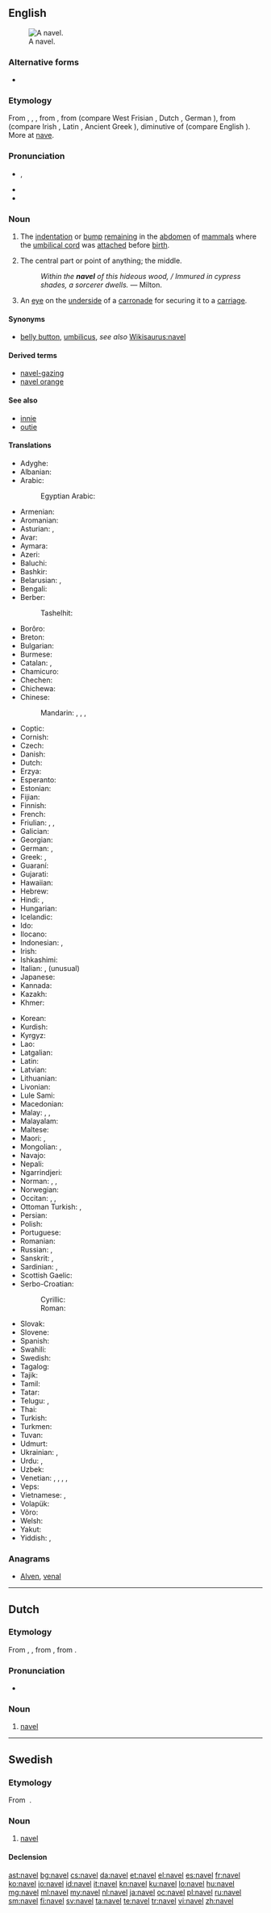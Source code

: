==English==
{{wikipedia}}
[[Image:Ombelico Femminile.jpg|thumb|A navel.]]

===Alternative forms===
* {{l|en|navil}} {{qualifier|obsolete}}

===Etymology===
From {{etyl|enm|en}}, {{term|navel|lang=enm}}, {{term|navele|lang=enm}}, from {{etyl|ang|en}} {{term|nafela|lang=ang}}, from {{etyl|gem-pro|en}} {{m|gem-pro|*nabalô}} (compare West Frisian {{term|nâle|lang=fy}}, Dutch {{term|navel|lang=nl}}, German {{term|Nabel|lang=de}}), from {{etyl|ine-pro|en}} {{m|ine-pro|*h₃nobʰilos}} (compare Irish {{term|imleac|lang=ga}}, Latin {{term|umbilicus|lang=la}}, Ancient Greek {{term|ὀμφαλός||lang=grc}}), diminutive of {{m|ine-pro|*h₃nobʰ-}} (compare English {{term|nave|lang=en}}). More at [[nave]].

===Pronunciation===
* {{enPR|nā'vəl}}, {{IPA|/ˈneɪvəl/|lang=en}}
* {{rhymes|eɪvəl|lang=en}}
* {{homophones|lang=en|naval}}

===Noun===
{{en-noun}}

# {{context|anatomy|lang=en}} The [[indentation]] or [[bump]] [[remain]]ing in the [[abdomen]] of [[mammal]]s where the [[umbilical cord]] was [[attach]]ed before [[birth]].
# The central part or point of anything; the middle.
#: ''Within the '''navel''' of this hideous wood, / Immured in cypress shades, a sorcerer dwells.'' &mdash; Milton.
# {{context|historical|lang=en}} An [[eye]] on the [[underside]] of a [[carronade]] for securing it to a [[carriage]].

====Synonyms====
* [[belly button]], [[umbilicus]], ''see also'' [[Wikisaurus:navel]]

====Derived terms====
* [[navel-gazing]]
* [[navel orange]]

====See also====
* [[innie]]
* [[outie]]

====Translations====
{{trans-top|remnant of umbilical cord}}
* Adyghe: {{t|ady|шдиху}}
* Albanian: {{t|sq|kërthizë|f}}
* Arabic: {{t|ar|سُرّة|f|tr=súrra}}
*: Egyptian Arabic: {{t|arz|سرة|f|tr=sora|sc=Arab}}
* Armenian: {{t|hy|պորտ}}
* Aromanian: {{t|rup|buric}}
* Asturian: {{t+|ast|embeligru|m}}, {{t+|ast|ombligu|m}}
* Avar: {{t|av|цӀин|sc=Cyrl}}
* Aymara: {{t|ay|kururu}}
* Azeri: {{t+|az|göbək}}
* Baluchi: {{t|bal|ناپگ|tr=nápag}}
* Bashkir: {{t|ba|кендек|sc=Cyrl}}
* Belarusian: {{t|be|пупо́к|m|sc=Cyrl}}, {{t|be|пуп|m|sc=Cyrl}}
* Bengali: {{t|bn|নাভি|tr=nabhi|sc=Beng}}
* Berber:
*: Tashelhit: {{t|shi|abuḍ|m}}
* Borôro: {{t|bor|künabo}}
* Breton: {{t+|br|begel}}
* Bulgarian: {{t|bg|пъп|m|sc=Cyrl}}
* Burmese: {{t+|my|ချက်|tr=che'}}
* Catalan: {{t|ca|melic|m}}, {{t|ca|llombrígol|m}}
* Chamicuro: {{t|ccc|mocho}}
* Chechen: {{t|ce|цӀонга}}
* Chichewa: {{t|ny|mchombo}}
* Chinese:
*: Mandarin: {{t|cmn|肚臍|sc=Hani}}, {{t+|cmn|肚脐|tr=dùqí|sc=Hani}}, {{t+|cmn|臍|sc=Hani}}, {{t+|cmn|脐|tr=qí|sc=Hani}}
* Coptic: {{t|cop|ϧⲉⲗⲡⲓ|f|tr=xelbi, xelpi}}
* Cornish: {{t|kw|begel|m}}
* Czech: {{t+|cs|pupek|m}}
* Danish: {{t+|da|navle|c}}
* Dutch: {{t+|nl|navel|m}}
* Erzya: {{t|myv|почо}}
* Esperanto: {{t|eo|umbiliko}}
* Estonian: {{t+|et|naba}}
* Fijian: {{t|fj|vico}}
* Finnish: {{t+|fi|napa}}
* French: {{t+|fr|nombril|m}}
* Friulian: {{t|fur|umbriçon|m}}, {{t|fur|umbričon}}, {{t|fur|bugnigul|m}}
* Galician: {{t+|gl|embigo|m}}
* Georgian: {{t|ka|ჭიპი}}
* German: {{t+|de|Bauchnabel|m}}, {{t+|de|Nabel|m}}
* Greek: {{t+|el|ομφαλός|m}}, {{qualifier|colloquial}} {{t+|el|αφαλός|m}}
* Guaraní: {{t|gn|puru'â}}
* Gujarati: {{t+|gu|નાભિ|sc=Gujr|tr=nābhi}}
* Hawaiian: {{t|haw|piko}}
* Hebrew: {{t+|he|טבור|tr=tabúr|sc=Hebr}}
* Hindi: {{t|hi|नाभि|f|tr=nābhi}}, {{t|hi|नाफ़|f|tr=nāf}}
* Hungarian: {{t+|hu|köldök}}
* Icelandic: {{t+|is|nafli|m}}
* Ido: {{t+|io|umbiliko}}
* Ilocano: {{t|ilo|puseg}}
* Indonesian: {{t+|id|pusat}}, {{t+|id|pusar}}
* Irish: {{t|ga|imleac|f}}
* Ishkashimi: {{t|isk|ناف|tr=nāf}}
* Italian: {{t+|it|ombelico|m}}, (unusual) {{t|it|onfalo|m}}
* Japanese: {{t+|ja|臍|tr=[[へそ]], heso}}
* Kannada: {{t+|kn|ನಾಭಿ|tr=nābhi|sc=Knda}}
* Kazakh: {{t|kk|кіндік|sc=Cyrl}}
* Khmer: {{t+|km|ផ្ចិត|tr=pcət|sc=Khmr}}
{{trans-mid}}
* Korean: {{t+|ko|배꼽|tr=baekkop}}
* Kurdish: {{t+|ku|navik|f}}
* Kyrgyz: {{t|ky|киндик|sc=Cyrl}}
* Lao: {{t+|lo|ສາຍບື|tr=sāi bư̄|sc=Laoo}}
* Latgalian: {{t|ltg|pupona}}
* Latin: {{t|la|umbilicus|m}}
* Latvian: {{t|lv|naba}}
* Lithuanian: {{t|lt|bamba}}
* Livonian: {{t|liv|nabā}}
* Lule Sami: {{t|smj|náhpe}}
* Macedonian: {{t|mk|па́пок|m}}
* Malay: {{t|ms|pusat}}, {{t|ms|pusar}}, {{t|ms|pusar}}
* Malayalam: {{t|ml|പൊക്കിള്‍|sc=Mlym}}
* Maltese: {{t|mt|żokra|f}}
* Maori: {{t|mi|pito}}, {{t|mi|ihonga}}
* Mongolian: {{t|mn|хүйс|tr=hüjs|sc=Cyrl}}, {{t|mn|хүй|sc=Cyrl}}
* Navajo: {{t|nv|atsʼééʼ}}
* Nepali: {{t|ne|नाइटो|sc=Deva}}
* Ngarrindjeri: {{t|nay|pulanggi}}
* Norman: {{t|nrf|nombrîn|m}} {{qualifier|Jersey}}, {{t|nrf|naombrin|m}} {{qualifier|Guernsey}}, {{t|nrf|nõmbri|m}} {{qualifier|Sark}}
* Norwegian: {{t|no|navle|m}}
* Occitan: {{t+|oc|embonilh}}, {{t+|oc|monilh}}, {{t+|oc|embonígol}}
* Ottoman Turkish: {{t|ota|ناف|tr=nâf|sc=ota-Arab}}, {{t|ota|گوبك|tr=göbek|sc=ota-Arab}}
* Persian: {{t+|fa|ناف|tr=nâf}}
* Polish: {{t+|pl|pępek|m}}
* Portuguese: {{t+|pt|umbigo|m}}
* Romanian: {{t+|ro|buric|n}}
* Russian: {{t+|ru|пупо́к|m}}, {{t+|ru|пуп|m}}
* Sanskrit: {{t|sa|नाभि|f|tr=nābhi}}, {{t|sa|नाभी|f|tr=nābhī|sc=Deva}}
* Sardinian: {{t|sc|imbílicu}}, {{t|sc|imbírigu}}
* Scottish Gaelic: {{t|gd|imleag|f}}
* Serbo-Croatian:
*: Cyrillic: {{t|sh|пу̏пак|m|sc=Cyrl}}
*: Roman: {{t|sh|pȕpak|m}}
* Slovak: {{t|sk|pupok|m}}
* Slovene: {{t|sl|pópek|m}}
* Spanish: {{t+|es|ombligo|m}}
* Swahili: {{t+check|sw|kitovu|c7|c8}}
* Swedish: {{t+|sv|navel|c}}
* Tagalog: {{t|tl|pusod}}
* Tajik: {{t|tg|ноф|sc=Cyrl}}
* Tamil: {{t+|ta|தொப்புள்|tr=toppul}}
* Tatar: {{t+|tt|кендек|sc=Cyrl}}
* Telugu: {{t+|te|నాభి|tr=nābhi}}, {{t+|te|బొడ్డు|tr=boḍḍu}}
* Thai: {{t+|th|สะดือ|tr=sà-deu|sc=Thai}}
* Turkish: {{t+|tr|göbek}}
* Turkmen: {{t|tk|göbek}}
* Tuvan: {{t|tyv|хиндик|tr=khindik}}
* Udmurt: {{t|udm|гогы}}
* Ukrainian: {{t|uk|пупо́к|m|tr=pupók}}, {{t|uk|пуп|m|sc=Cyrl}}
* Urdu: {{t|ur|نابھی|f|tr=nābhi}}, {{t|ur|ناف|f|tr=nāf}}
* Uzbek: {{t|uz|kindik}}
* Venetian: {{t|vec|bonigolo|m}}, {{t|vec|bonigol}}, {{t|vec|bunigolo|m}}, {{t|vec|bunigol}}, {{t|vec|bonigoło}}
* Veps: {{t|vep|naba}}
* Vietnamese: {{t+|vi|rốn}}, {{t+|vi|rún}}
* Volapük: {{t|vo|numbril}}
* Võro: {{t|vro|naba}}
* Welsh: {{t|cy|bogail}}
* Yakut: {{t|sah|киин|sc=Cyrl}}
* Yiddish: {{t|yi|פּופּיק|m|tr=pupik|alt=פּופּיק|sc=Hebr}}, {{t|yi|נאָפּל|m|tr=popl|alt=נאָפּל|sc=Hebr}}
{{trans-bottom}}

===Anagrams===
* [[Alven#English|Alven]], [[venal#English|venal]]

----

==Dutch==

===Etymology===
From {{etyl|dum|nl}} {{term|navele|lang=dum}}, {{term|navel|lang=dum}}, from {{etyl|odt|nl}} {{m|odt|*navalo}}, from {{etyl|gem-pro|nl}} {{m|gem-pro|*nabalô}}.

===Pronunciation===
* {{audio|Nl-navel.ogg|audio|lang=nl}}

===Noun===
{{nl-noun|m|-s|naveltje}}

# [[#English|navel]]

----

==Swedish==
{{wikipedia|lang=sv}}

===Etymology===

From {{etyl|non|sv}} {{term|lang=non|nafli}}.

===Noun===
{{sv-noun|c}}

# [[#English|navel]]

====Declension====
{{sv-noun-irreg-c|navel|naveln|navlar|navlarna}}

[[ast:navel]]
[[bg:navel]]
[[cs:navel]]
[[da:navel]]
[[et:navel]]
[[el:navel]]
[[es:navel]]
[[fr:navel]]
[[ko:navel]]
[[io:navel]]
[[id:navel]]
[[it:navel]]
[[kn:navel]]
[[ku:navel]]
[[lo:navel]]
[[hu:navel]]
[[mg:navel]]
[[ml:navel]]
[[my:navel]]
[[nl:navel]]
[[ja:navel]]
[[oc:navel]]
[[pl:navel]]
[[ru:navel]]
[[sm:navel]]
[[fi:navel]]
[[sv:navel]]
[[ta:navel]]
[[te:navel]]
[[tr:navel]]
[[vi:navel]]
[[zh:navel]]